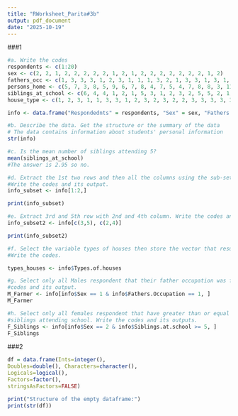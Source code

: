 ```yaml
---
title: "RWorksheet_Parita#3b"
output: pdf_document
date: "2025-10-19"
---
```


###1
```r
#a. Write the codes
respondents <- c(1:20)
sex <- c(2, 2, 1, 2, 2, 2, 2, 2, 1, 2, 1, 2, 2, 2, 2, 2, 2, 2, 1, 2)
fathers_occ <- c(1, 3, 3, 3, 1, 2, 3, 1, 1, 1, 3, 2, 1, 3, 3, 1, 3, 1, 2, 1)
persons_home <- c(5, 7, 3, 8, 5, 9, 6, 7, 8, 4, 7, 5, 4, 7, 8, 8, 3, 11, 7, 6)
siblings_at_school <- c(6, 4, 4, 1, 2, 1, 5, 3, 1, 2, 3, 2, 5, 5, 2, 1, 2, 5, 3, 2)
house_type <- c(1, 2, 3, 1, 1, 3, 3, 1, 2, 3, 2, 3, 2, 2, 3, 3, 3, 3, 3, 2)

info <- data.frame("Respondednts" = respondents, "Sex" = sex, "Fathers Occupation" = fathers_occ, "Persons at home" = persons_home, "Siblings at school" = siblings_at_school, "Types of houses" = house_type)

#b. Describe the data. Get the structure or the summary of the data
# The data contains information about students' personal information
str(info)

#c. Is the mean number of siblings attending 5?
mean(siblings_at_school)
#The answer is 2.95 so no.

#d. Extract the 1st two rows and then all the columns using the sub-setting functions.
#Write the codes and its output.
info_subset <- info[1:2,]

print(info_subset)

#e. Extract 3rd and 5th row with 2nd and 4th column. Write the codes and its result.
info_subset2 <- info[c(3,5), c(2,4)]

print(info_subset2)

#f. Select the variable types of houses then store the vector that results as types_houses.
#Write the codes.

types_houses <- info$Types.of.houses

#g. Select only all Males respondent that their father occupation was farmer. Write the
#codes and its output.
M_Farmer <- info[info$Sex == 1 & info$Fathers.Occupation == 1, ]
M_Farmer

#h. Select only all females respondent that have greater than or equal to 5 number of
#siblings attending school. Write the codes and its outputs.
F_Siblings <- info[info$Sex == 2 & info$Siblings.at.school >= 5, ]
F_Siblings
```

###2
```r
df = data.frame(Ints=integer(),
Doubles=double(), Characters=character(),
Logicals=logical(),
Factors=factor(),
stringsAsFactors=FALSE)

print("Structure of the empty dataframe:")
print(str(df))
```

